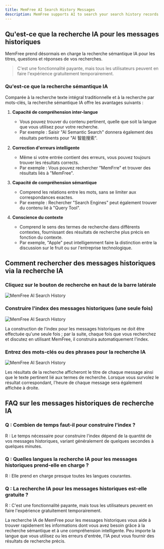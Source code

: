 ```yaml
---
title: MemFree AI Search History Messages
description: MemFree supports AI to search your search history records
---
```


## Qu'est-ce que la recherche IA pour les messages historiques

MemFree prend désormais en charge la recherche sémantique IA pour les titres, questions et réponses de vos recherches.

> C'est une fonctionnalité payante, mais tous les utilisateurs peuvent en faire l'expérience gratuitement temporairement.

### Qu'est-ce que la recherche sémantique IA

Comparée à la recherche texte intégral traditionnelle et à la recherche par mots-clés, la recherche sémantique IA offre les avantages suivants :

1. **Capacité de compréhension inter-langue**

    - Vous pouvez trouver du contenu pertinent, quelle que soit la langue que vous utilisez pour votre recherche.
    - Par exemple : Saisir "AI Semantic Search" donnera également des résultats pertinents pour "AI 智能搜索".

2. **Correction d'erreurs intelligente**

    - Même si votre entrée contient des erreurs, vous pouvez toujours trouver les résultats corrects.
    - Par exemple : Vous pouvez rechercher "MemFrre" et trouver des résultats liés à "MemFree".

3. **Capacité de compréhension sémantique**

    - Comprend les relations entre les mots, sans se limiter aux correspondances exactes.
    - Par exemple : Rechercher "Search Engines" peut également trouver du contenu lié à "Query Tool".

4. **Conscience du contexte**

    - Comprend le sens des termes de recherche dans différents contextes, fournissant des résultats de recherche plus précis en fonction du contexte.
    - Par exemple, "Apple" peut intelligemment faire la distinction entre la discussion sur le fruit ou sur l'entreprise technologique.

## Comment rechercher des messages historiques via la recherche IA

<Steps>

### Cliquez sur le bouton de recherche en haut de la barre latérale

<img className="my-4 overflow-hidden rounded-lg" src="https://image.memfree.me/1736302665681-memfree-ai-search-history.png" alt="MemFree AI Search History" />

### Construire l'index des messages historiques (une seule fois)

<img className="my-4 overflow-hidden rounded-lg" src="https://image.memfree.me/1736303576951-memfree-ai-search-history.png" alt="MemFree AI Search History" />

La construction de l'index pour les messages historiques ne doit être effectuée qu'une seule fois ; par la suite, chaque fois que vous recherchez et discutez en utilisant MemFree, il construira automatiquement l'index.

### Entrez des mots-clés ou des phrases pour la recherche IA

<img className="my-4 overflow-hidden rounded-lg" src="https://image.memfree.me/1736302819598-memfree-ai-search-history.png" alt="MemFree AI Search History" />

Les résultats de la recherche afficheront le titre de chaque message ainsi que le texte pertinent lié aux termes de recherche. Lorsque vous survolez le résultat correspondant, l'heure de chaque message sera également affichée à droite.

</Steps>

## FAQ sur les messages historiques de recherche IA

### Q : Combien de temps faut-il pour construire l'index ?

R : Le temps nécessaire pour construire l'index dépend de la quantité de vos messages historiques, variant généralement de quelques secondes à quelques minutes.

### Q : Quelles langues la recherche IA pour les messages historiques prend-elle en charge ?

R : Elle prend en charge presque toutes les langues courantes.

### Q : La recherche IA pour les messages historiques est-elle gratuite ?

R : C'est une fonctionnalité payante, mais tous les utilisateurs peuvent en faire l'expérience gratuitement temporairement.

La recherche IA de MemFree pour les messages historiques vous aide à trouver rapidement les informations dont vous avez besoin grâce à la recherche sémantique et à une compréhension intelligente. Peu importe la langue que vous utilisez ou les erreurs d'entrée, l'IA peut vous fournir des résultats de recherche précis.